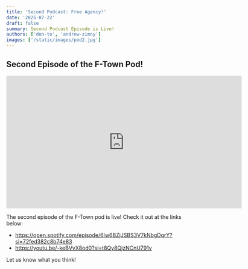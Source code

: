 ```yaml
---
title: 'Second Podcast: Free Agency!'
date: '2025-07-22'
draft: false
summary: Second Podcast Episode is Live!
authors: ['don-to', 'andrew-zimny']
images: ['/static/images/pod2.jpg']
---
```


## Second Episode of the F-Town Pod!

<iframe
  style={{ borderRadius: "12px" }}
  src="https://open.spotify.com/embed/episode/6Iw6BZjJSBS3V7kNbgDqrY/video?utm_source=generator"
  width="624"
  height="351"
  frameBorder="0"
  allowFullScreen
  allow="autoplay; clipboard-write; encrypted-media; fullscreen; picture-in-picture"
  loading="lazy">
</iframe>


The second episode of the F-Town pod is live! Check it out at the links below:

- https://open.spotify.com/episode/6Iw6BZjJSBS3V7kNbgDqrY?si=72fed382c8b74e83
- https://youtu.be/-keBVvX8od0?si=t8Qy8QjzNCnU791v

Let us know what you think!
